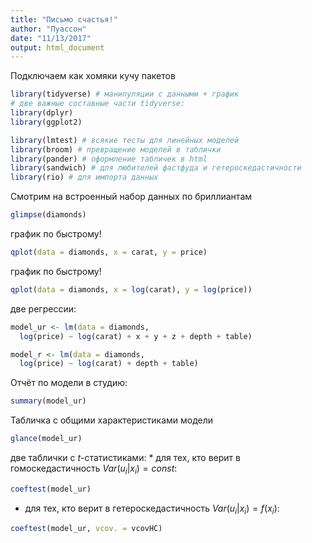 ```yaml
---
title: "Письмо счастья!"
author: "Пуассон"
date: "11/13/2017"
output: html_document
---
```


Подключаем как хомяки кучу пакетов
```r
library(tidyverse) # манипуляции с данными + график
# две важные составные части tidyverse:
library(dplyr)
library(ggplot2)

library(lmtest) # всякие тесты для линейных моделей
library(broom) # превращение моделей в таблички
library(pander) # оформление табличек в html
library(sandwich) # для любителей фастфуда и гетероскедастичности
library(rio) # для импорта данных
```

Смотрим на встроенный набор данных по бриллиантам
```r
glimpse(diamonds)
```

график по быстрому!
```r
qplot(data = diamonds, x = carat, y = price)
```

график по быстрому!
```r
qplot(data = diamonds, x = log(carat), y = log(price))
```

две регрессии:
```r
model_ur <- lm(data = diamonds, 
  log(price) ~ log(carat) + x + y + z + depth + table)

model_r <- lm(data = diamonds, 
  log(price) ~ log(carat) + depth + table)
```

Отчёт по модели в студию:
```r
summary(model_ur)
```

Табличка с общими характеристиками модели
```r
glance(model_ur)
```

две таблички с $t$-статистиками:
* для тех, кто верит в гомоскедастичность $Var(u_i|x_i) = const$:
```r
coeftest(model_ur)
```

* для тех, кто верит в гетероскедастичность $Var(u_i|x_i)=f(x_i)$:
```r
coeftest(model_ur, vcov. = vcovHC)
```




